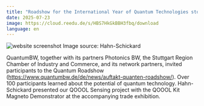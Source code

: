 ```yaml
---
title: "Roadshow for the International Year of Quantum Technologies stops off at the IHK Stuttgart Region"
date: 2025-07-23
image: https://cloud.reedu.de/s/HBS7HkGkBBH3fbq/download
language: en
---
```


![website screenshot](https://cloud.reedu.de/s/HBS7HkGkBBH3fbq/download)
Image source: Hahn-Schickard 

QuantumBW, together with its partners Photonics BW, the Stuttgart Region Chamber of Industry and Commerce, and its network partners, invited participants to the Quantum Roadshow (https://www.quantumbw.de/de/news/auftakt-quanten-roadshow/). Over 100 participants learned about the potential of quantum technology. Hahn-Schickard presented our QOOOL Sensing project with the QOOOL Kit Magneto Demonstrator at the accompanying trade exhibition.
